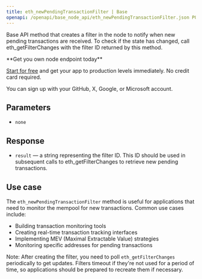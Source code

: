 ---
title: eth_newPendingTransactionFilter | Base
openapi: /openapi/base_node_api/eth_newPendingTransactionFilter.json POST /2fc1de7f08c0465f6a28e3c355e0cb14
---

Base API method that creates a filter in the node to notify when new pending transactions are received. To check if the state has changed, call eth\_getFilterChanges with the filter ID returned by this method.

<Check>
**Get you own node endpoint today**

[Start for free](https://console.chainstack.com/) and get your app to production levels immediately. No credit card required.

You can sign up with your GitHub, X, Google, or Microsoft account.
</Check>


## Parameters

* `none`

## Response

* `result` — a string representing the filter ID. This ID should be used in subsequent calls to eth\_getFilterChanges to retrieve new pending transactions.

## Use case

The `eth_newPendingTransactionFilter` method is useful for applications that need to monitor the mempool for new transactions. Common use cases include:

* Building transaction monitoring tools
* Creating real-time transaction tracking interfaces
* Implementing MEV (Maximal Extractable Value) strategies
* Monitoring specific addresses for pending transactions

Note: After creating the filter, you need to poll `eth_getFilterChanges` periodically to get updates. Filters timeout if they're not used for a period of time, so applications should be prepared to recreate them if necessary.
